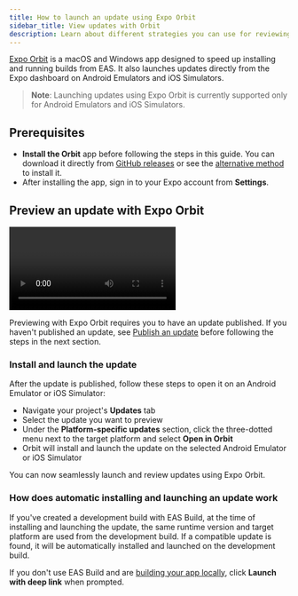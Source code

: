 ```yaml
---
title: How to launch an update using Expo Orbit
sidebar_title: View updates with Orbit
description: Learn about different strategies you can use for reviewing your app using internal distribution and EAS Update.
---
```



[Expo Orbit](https://expo.dev/orbit) is a macOS and Windows app designed to speed up installing and running builds from EAS. It also launches updates directly from the Expo dashboard on Android Emulators and iOS Simulators.

> **Note**: Launching updates using Expo Orbit is currently supported only for Android Emulators and iOS Simulators.

## Prerequisites

- **Install the Orbit** app before following the steps in this guide. You can download it directly from [GitHub releases](https://github.com/expo/orbit/releases) or see the [alternative method](/build/orbit/#installation) to install it.
- After installing the app, sign in to your Expo account from **Settings**.

## Preview an update with Expo Orbit

<Video
  url="https://www.youtube.com/watch?v=l-Lx7BglNUE"
  spaceAfter={50}
  caption="Expo Orbit launching an update directly from Expo dashboard to an Android Emulator."
/>

Previewing with Expo Orbit requires you to have an update published. If you haven't published an update, see [Publish an update](/eas-update/publish/) before following the steps in the next section.

### Install and launch the update

After the update is published, follow these steps to open it on an Android Emulator or iOS Simulator:

- Navigate your project's **Updates** tab
- Select the update you want to preview
- Under the **Platform-specific updates** section, click the three-dotted menu next to the target platform and select **Open in Orbit**
- Orbit will install and launch the update on the selected Android Emulator or iOS Simulator

You can now seamlessly launch and review updates using Expo Orbit.

### How does automatic installing and launching an update work

If you've created a development build with EAS Build, at the time of installing and launching the update, the same runtime version and target platform are used from the development build. If a compatible update is found, it will be automatically installed and launched on the development build.

If you don't use EAS Build and are [building your app locally](/guides/local-app-development/), click **Launch with deep link** when prompted.
